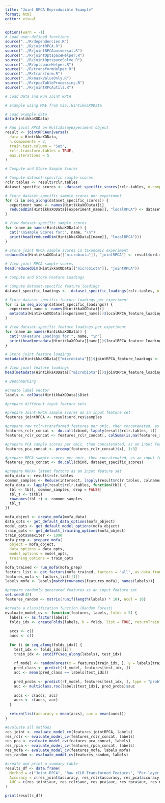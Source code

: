 ```yaml
---
title: "Joint RPCA Reproducible Example"
format: html
editor: visual
---
```


```r
options(warn = -1)
# Load user-defined functions
source("../R/dependencies.R")
source("../R/jointRPCA.R")
source("../R/jointRPCAuniversal.R")
source("../R/jointOptspaceHelper.R")
source("../R/jointOptspaceSolve.R")
source("../R/optspaceHelper.R")
source("../R/transformHelper.R")
source("../R/transform.R")
source("../R/maskValueOnly.R")
source("../R/rpcaTableProcessing.R")
source("../R/jointRPCAutils.R")

# Load Data and Run Joint RPCA

# Example using MAE from mia::HintikkaXOData

# Load example data
data(HintikkaXOData)

# Run joint RPCA on MultiAssayExperiment object
result <- jointRPCAuniversal(
  data = HintikkaXOData,
  n.components = 3,
  train.test.column = "Set",
  rclr.transform.tables = TRUE,
  max.iterations = 5
)

# Compute and Store Sample Scores

# Compute dataset-specific sample scores
rclr.tables <- result$rclr.tables
dataset_specific_scores <- .dataset_specific_scores(rclr.tables, n.components = 3, max.iterations = 5)

# Store dataset-specific sample scores per experiment
for (i in seq_along(dataset_specific_scores)) {
  experiment_name <- names(HintikkaXOData)[i]
  reducedDim(HintikkaXOData[[experiment_name]], "localRPCA") <- dataset_specific_scores[[i]]
}

# View dataset-specific sample scores
for (name in names(HintikkaXOData)) {
  cat("\nSample Scores for:", name, "\n")
  print(head(reducedDim(HintikkaXOData[[name]], "localRPCA")))
}

# Store joint RPCA sample scores in taxonomic experiment
reducedDim(HintikkaXOData[["microbiota"]], "jointRPCA") <- result$ord.res$samples

# View joint RPCA sample scores
head(reducedDim(HintikkaXOData[["microbiota"]], "jointRPCA"))

# Compute and Store Feature Loadings

# Compute dataset-specific feature loadings
dataset_specific_loadings <- .dataset_specific_loadings(rclr.tables, n.components = 3, max.iterations = 5)

# Store dataset-specific feature loadings per experiment
for (i in seq_along(dataset_specific_loadings)) {
  experiment_name <- names(HintikkaXOData)[i]
  metadata(HintikkaXOData[[experiment_name]])$localRPCA_feature_loadings <- dataset_specific_loadings[[i]]
}

# View dataset-specific feature loadings per experiment
for (name in names(HintikkaXOData)) {
  cat("\nFeature Loadings for:", name, "\n")
  print(head(metadata(HintikkaXOData[[name]])$localRPCA_feature_loadings))
}

# Store joint feature loadings
metadata(HintikkaXOData[["microbiota"]])$jointRPCA_feature_loadings <- result$ord.res$features

# View joint feature loadings
head(metadata(HintikkaXOData[["microbiota"]])$jointRPCA_feature_loadings)

# Benchmarking

#create label vector
labels <- colData(HintikkaXOData)$Diet

#prepare different input feature sets

#prepare Joint-RPCA sample scores as an input feature set
features_jointRPCA <- result$ord.res$samples

#prepare raw rclr-transformed features per omic, then concatenated, as an input feature set
features_rclr_concat <- do.call(cbind, lapply(result$rclr.tables, t))
features_rclr_concat <- features_rclr_concat[, colSums(is.na(features_rclr_concat)) == 0]

#prepare PCA sample scores per omic, then concatenated, as an input feature set
features_pca_concat <- prcomp(features_rclr_concat)$x[, 1:3]

#prepare RPCA sample scores per omic, then concatenated, as an input feature set
features_rpca_concat <- do.call(cbind, dataset_specific_scores)

#prepare MOFA+ latent factors as an input feature set
mofa_data <- result$rclr.tables
common_samples <- Reduce(intersect, lapply(result$rclr.tables, colnames))
mofa_data <- lapply(result$rclr.tables, function(tbl) {
  tbl <- tbl[, common_samples, drop = FALSE]  
  tbl_t <- t(tbl)  
  rownames(tbl_t) <- common_samples 
  tbl_t
})

mofa_object <- create_mofa(mofa_data)
data_opts <- get_default_data_options(mofa_object)
model_opts <- get_default_model_options(mofa_object)
train_opts <- get_default_training_options(mofa_object)
train_opts$maxiter <- 1000
mofa_prep <- prepare_mofa(
  object = mofa_object,
  data_options = data_opts,
  model_options = model_opts,
  training_options = train_opts
)
mofa_trained <- run_mofa(mofa_prep)
factors_list <- get_factors(mofa_trained, factors = "all", as.data.frame = FALSE)
features_mofa <- factors_list[[1]]
labels_mofa <- labels[match(rownames(features_mofa), names(labels))]

#prepare randomly generated features as an input feature set
set.seed(42)
features_random <- matrix(runif(length(labels) * 10), ncol = 10)

#create a classification function (Random Forest)
evaluate_model_cv <- function(features, labels, folds = 5) {
  labels <- as.factor(labels)
  folds_idx <- createFolds(labels, k = folds, list = TRUE, returnTrain = FALSE)
  
  accs <- c()
  aucs <- c()
  
  for (i in seq_along(folds_idx)) {
    test_idx <- folds_idx[[i]]
    train_idx <- setdiff(seq_along(labels), test_idx)
    
    rf_model <- randomForest(x = features[train_idx, ], y = labels[train_idx], ntree = 500)
    pred_class <- predict(rf_model, features[test_idx, ])
    acc <- mean(pred_class == labels[test_idx])
    
    pred_probs <- predict(rf_model, features[test_idx, ], type = "prob")
    auc <- multiclass.roc(labels[test_idx], pred_probs)$auc
    
    accs <- c(accs, acc)
    aucs <- c(aucs, auc)
  }
  
  return(list(accuracy = mean(accs), auc = mean(aucs)))
}

#evaluate all methods
res_joint <- evaluate_model_cv(features_jointRPCA, labels)
res_rclr <- evaluate_model_cv(features_rclr_concat, labels)
res_pca <- evaluate_model_cv(features_pca_concat, labels)
res_rpca <- evaluate_model_cv(features_rpca_concat, labels)
res_mofa <- evaluate_model_cv(features_mofa, labels_mofa)
res_random <- evaluate_model_cv(features_random, labels)

#create and print a summary table
results_df <- data.frame(
  Method = c("Joint-RPCA", "Raw rCLR-Transformed Features", "Per-layer PCA", "Per-layer RPCA", "MOFA+", "Random"),
  Accuracy = c(res_joint$accuracy, res_rclr$accuracy, res_pca$accuracy, res_rpca$accuracy, res_mofa$accuracy, res_random$accuracy),
  AUC = c(res_joint$auc, res_rclr$auc, res_pca$auc, res_rpca$auc, res_mofa$auc, res_random$auc)
)

print(results_df)

```

